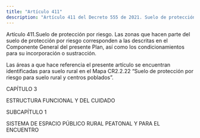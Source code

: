 ```yaml
---
title: "Artículo 411"
description: "Artículo 411 del Decreto 555 de 2021. Suelo de protección por riesgo."
---
```


Artículo 411.Suelo de protección por riesgo. Las zonas que hacen parte del suelo de protección por riesgo corresponden a las descritas en el Componente General del presente Plan, así como los condicionamientos para su incorporación o sustracción.
 
Las áreas a que hace referencia el presente artículo se encuentran identificadas para suelo rural en el Mapa CR2.2.22 “Suelo de protección por riesgo para suelo rural y centros poblados”.
 
CAPÍTULO 3
 
ESTRUCTURA FUNCIONAL Y DEL CUIDADO
 
SUBCAPÍTULO 1
 
SISTEMA DE ESPACIO PÚBLICO RURAL PEATONAL Y PARA EL ENCUENTRO